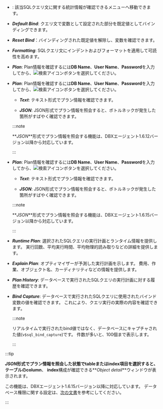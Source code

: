 - <Cmdname sid="BTN06225" className="uitext" />: 該当SQLクエリ文に関する統計情報が確認できる<Cmdname sid="statistics_sql" className="uitext" />メニューへ移動できます。

<InDoc product='postgresql,mysql,altibase,cubrid,mssql,mssql-v1'>

- **_Default Bind_**: クエリ文で変数として設定された部分を既定値としてバインディングできます。

- **_Reset Bind_**：バインディングされた既定値を解除し、変数を確認できます。

- **_Formatting_**: SQLクエリ文にインデントおよびフォーマットを適用して可読性を高めます。

</InDoc>

<InDoc product="altibase,cubrid,mssql,mssql-v1">

- **_Plan_**: Plan情報を確認するには**DB Name**、**User Name**、**Password**を入力してから、![検索アイコン](/img/ico-btn-search.png)ボタンを選択してください。

</InDoc>

<InDoc product='postgresql'>

- **_Plan_**: Plan情報を確認するには**DB Name**、**User Name**、**Password**を入力してから、![検索アイコン](/img/ico-btn-search.png)ボタンを選択してください。

  - **_Text_**: テキスト形式でプラン情報を確認できます。

  - **_JSON_**: JSON形式でプラン情報を照会すると、ボトルネックが発生した箇所がすばやく確認できます。

  :::note

  **_JSON_**形式でプラン情報を照会する機能は、DBXエージェント1.6.12バージョン以降から対応しています。

  :::

</InDoc>

<InDoc product='mysql'>

- **_Plan_**: Plan情報を確認するには**DB Name**、**User Name**、**Password**を入力してから、![検索アイコン](/img/ico-btn-search.png)ボタンを選択してください。

  - **_Text_**: テキスト形式でプラン情報を確認できます。

  - **_JSON_**: JSON形式でプラン情報を照会すると、ボトルネックが発生した箇所がすばやく確認できます。

  :::note

  **_JSON_**形式でプラン情報を照会する機能は、DBXエージェント1.6.15バージョン以降から対応しています。

  :::

</InDoc>

<InDoc product='oracle-pro,oracle'>

- **_Runtime Plan_**: 選択されたSQLクエリの実行計画とランタイム情報を提供します。 実行回数、平均実行時間、平均物理的読み取りなどの詳細を提供します。

- **_Explain Plan_**: オプティマイザーが予測した実行計画を示します。 費用、作業、オブジェクト名、カーディナリティなどの情報を提供します。

- **_Plan History_**: データベースで実行されたSQLクエリの実行計画に対する履歴を確認できます。

- **_Bind Capture_**: データベースで実行されたSQLクエリに使用されたバインド変数の値を確認できます。 これにより、クエリ実行の実際の内容を確認できます。

  :::note

  リアルタイムで実行されたbind値ではなく、データベースにキャプチャされた値(`v$sql_bind_capture`)です。 件数が多いと、100個まで表示します。

  :::

</InDoc>

<InDoc product='postgresql,mysql'>

:::tip

**_JSON_**形式でプラン情報を照会した状態でtableまたはindex項目を選択すると、テーブルの**column**、 **index**構成が確認できる**_Object detail_**ウィンドウが表示されます。

<ImgLang img='db-sql-objectdetail-pg.png' desc='Object detail' />

この機能は、DBXエージェント1.6.15バージョン以降に対応しています。 データベース権限に関する設定は、[次の文書](install-agent#uid)を参考にしてください。

:::

</InDoc>
